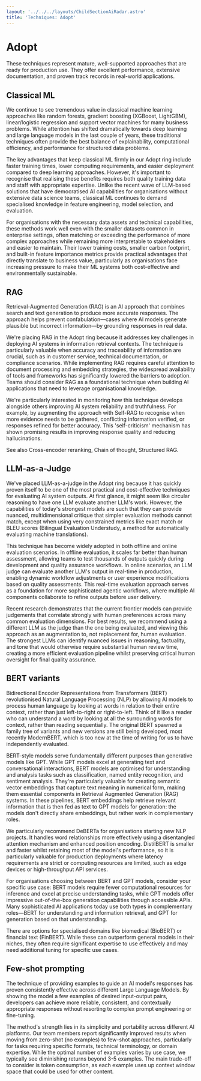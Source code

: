 ```yaml
---
layout: '../../../layouts/ChildSectionAiRadar.astro'
title: 'Techniques: Adopt'
---
```


# Adopt

These techniques represent mature, well-supported approaches that are ready for production use. They offer excellent performance, extensive documentation, and proven track records in real-world applications.

<div data-radar data-meta='{"label":"Classical ML"}' />

## Classical ML

We continue to see tremendous value in classical machine learning approaches like random forests, gradient boosting (XGBoost, LightGBM), linear/logistic regression and support vector machines for many business problems. While attention has shifted dramatically towards deep learning and large language models in the last couple of years, these traditional techniques often provide the best balance of explainability, computational efficiency, and performance for structured data problems.

The key advantages that keep classical ML firmly in our Adopt ring include faster training times, lower computing requirements, and easier deployment compared to deep learning approaches. However, it's important to recognise that realising these benefits requires both quality training data and staff with appropriate expertise. Unlike the recent wave of LLM-based solutions that have democratised AI capabilities for organisations without extensive data science teams, classical ML continues to demand specialised knowledge in feature engineering, model selection, and evaluation.

For organisations with the necessary data assets and technical capabilities, these methods work well even with the smaller datasets common in enterprise settings, often matching or exceeding the performance of more complex approaches while remaining more interpretable to stakeholders and easier to maintain. Their lower training costs, smaller carbon footprint, and built-in feature importance metrics provide practical advantages that directly translate to business value, particularly as organisations face increasing pressure to make their ML systems both cost-effective and environmentally sustainable.

<div data-radar data-meta='{"label":"RAG"}' />

## RAG

Retrieval-Augmented Generation (RAG) is an AI approach that combines search and text generation to produce more accurate responses. The approach helps prevent confabulation—cases where AI models generate plausible but incorrect information—by grounding responses in real data.

We're placing RAG in the Adopt ring because it addresses key challenges in deploying AI systems in information retrieval contexts. The technique is particularly valuable when accuracy and traceability of information are crucial, such as in customer service, technical documentation, or compliance scenarios. While implementing RAG requires careful attention to document processing and embedding strategies, the widespread availability of tools and frameworks has significantly lowered the barriers to adoption. Teams should consider RAG as a foundational technique when building AI applications that need to leverage organisational knowledge.

We're particularly interested in monitoring how this technique develops alongside others improving AI system reliability and truthfulness. For example, by augmenting the approach with Self-RAG to recognise when more evidence needs to be gathered, conflicting information verified, or responses refined for better accuracy. This 'self-criticism' mechanism has shown promising results in improving response quality and reducing hallucinations.

See also Cross-encoder reranking, Chain of thought, Structured RAG.

<div data-radar data-meta='{"label":"LLM-as-a-Judge"}' />

## LLM-as-a-Judge

We've placed LLM-as-a-judge in the Adopt ring because it has quickly proven itself to be one of the most practical and cost-effective techniques for evaluating AI system outputs. At first glance, it might seem like circular reasoning to have one LLM evaluate another LLM's work. However, the capabilities of today's strongest models are such that they can provide nuanced, multidimensional critique that simpler evaluation methods cannot match, except when using very constrained metrics like exact match or BLEU scores (Bilingual Evaluation Understudy, a method for automatically evaluating machine translations).

This technique has become widely adopted in both offline and online evaluation scenarios. In offline evaluation, it scales far better than human assessment, allowing teams to test thousands of outputs quickly during development and quality assurance workflows. In online scenarios, an LLM judge can evaluate another LLM's output in real-time in production, enabling dynamic workflow adjustments or user experience modifications based on quality assessments. This real-time evaluation approach serves as a foundation for more sophisticated agentic workflows, where multiple AI components collaborate to refine outputs before user delivery.

Recent research demonstrates that the current frontier models can provide judgements that correlate strongly with human preferences across many common evaluation dimensions. For best results, we recommend using a different LLM as the judge than the one being evaluated, and viewing this approach as an augmentation to, not replacement for, human evaluation. The strongest LLMs can identify nuanced issues in reasoning, factuality, and tone that would otherwise require substantial human review time, creating a more efficient evaluation pipeline whilst preserving critical human oversight for final quality assurance.

<div data-radar data-meta='{"label":"BERT variants"}' />

## BERT variants

Bidirectional Encoder Representations from Transformers (BERT) revolutionised Natural Language Processing (NLP) by allowing AI models to process human language by looking at words in relation to their entire context, rather than just left-to-right or right-to-left. Think of it like a reader who can understand a word by looking at all the surrounding words for context, rather than reading sequentially. The original BERT spawned a family tree of variants and new versions are still being developed, most recently ModernBERT, which is too new at the time of writing for us to have independently evaluated.

BERT-style models serve fundamentally different purposes than generative models like GPT. While GPT models excel at generating text and conversational interactions, BERT models are optimised for understanding and analysis tasks such as classification, named entity recognition, and sentiment analysis. They're particularly valuable for creating semantic vector embeddings that capture text meaning in numerical form, making them essential components in Retrieval Augmented Generation (RAG) systems. In these pipelines, BERT embeddings help retrieve relevant information that is then fed as text to GPT models for generation: the models don't directly share embeddings, but rather work in complementary roles.

We particularly recommend DeBERTa for organisations starting new NLP projects. It handles word relationships more effectively using a disentangled attention mechanism and enhanced position encoding. DistilBERT is smaller and faster whilst retaining most of the model's performance, so it is particularly valuable for production deployments where latency requirements are strict or computing resources are limited, such as edge devices or high-throughput API services.

For organisations choosing between BERT and GPT models, consider your specific use case: BERT models require fewer computational resources for inference and excel at precise understanding tasks, while GPT models offer impressive out-of-the-box generation capabilities through accessible APIs. Many sophisticated AI applications today use both types in complementary roles—BERT for understanding and information retrieval, and GPT for generation based on that understanding.

There are options for specialised domains like biomedical (BioBERT) or financial text (FinBERT). While these can outperform general models in their niches, they often require significant expertise to use effectively and may need additional tuning for specific use cases.

<div data-radar data-meta='{"label":"Few-shot prompting"}' />

## Few-shot prompting

The technique of providing examples to guide an AI model's responses has proven consistently effective across different Large Language Models. By showing the model a few examples of desired input-output pairs, developers can achieve more reliable, consistent, and contextually appropriate responses without resorting to complex prompt engineering or fine-tuning.

The method's strength lies in its simplicity and portability across different AI platforms. Our team members report significantly improved results when moving from zero-shot (no examples) to few-shot approaches, particularly for tasks requiring specific formats, technical terminology, or domain expertise. While the optimal number of examples varies by use case, we typically see diminishing returns beyond 3-5 examples. The main trade-off to consider is token consumption, as each example uses up context window space that could be used for other content.
